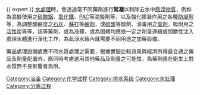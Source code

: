 {{ expert }}
[[水处理|水處理]]時，會透過常不同藥劑進行'''絮凝'''以利除去水中[[懸浮固體|懸浮物質]]，例如為混擬使用之[[硫酸鋁|硫酸鋁]]、[[氯化鐵|氯化鐵]]、[[聚合氯化鋁|PAC]]等混擬劑等，以及強化膠凝作用之各種[[助凝劑|助凝劑]]等，為調整酸鹼度之[[石灰|石灰]]、[[蘇打|蘇打]]等[[鹼劑|鹼劑]]，或[[硫酸|硫酸]]等酸劑、消毒用之[[氯劑|氯劑]]，吸附用之[[活性炭|活性炭]]等等，該等藥劑，或為液體，或為固體均應依一定之劑量連續或間歇性注入處理水體進行淨化工作，為此淨水廠內就需要不同用途之加藥設備。

藥品處理設備處應不同水質處理之需要，根據實驗比較效果與經濟所得最合適之藥品及劑量配置外，應同時考慮選用其他藥品及劑量之可能性，為藥劑應在衛生上對水質無不良影響者為限。
{{Chem-stub}}
[[Category:冶金|Category:冶金]]
[[Category:化学过程|Category:化学过程]]
[[Category:排水系统|Category:排水系统]]
[[Category:水处理|Category:水处理]]
[[Category:分离过程|Category:分离过程]]